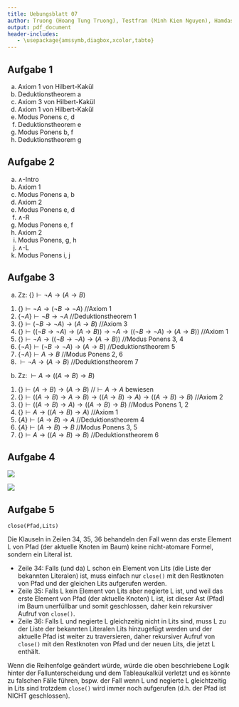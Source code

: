 ```yaml
---
title: Uebungsblatt 07
author: Truong (Hoang Tung Truong), Testfran (Minh Kien Nguyen), Hamdash
output: pdf_document
header-includes:
   - \usepackage{amssymb,diagbox,xcolor,tabto}
---
```


## Aufgabe 1
a. Axiom 1 von Hilbert-Kakül
b. Deduktionstheorem a
c. Axiom 3 von Hilbert-Kakül
d. Axiom 1 von Hilbert-Kakül
e. Modus Ponens c, d
f. Deduktionstheorem e
g. Modus Ponens b, f
h. Deduktionstheorem g

## Aufgabe 2
a. $\land$-Intro
b. Axiom 1
c. Modus Ponens a, b
d. Axiom 2
e. Modus Ponens e, d
f. $\land$-R
g. Modus Ponens e, f
h. Axiom 2
i. Modus Ponens, g, h
j. $\land$-L
k. Modus Ponens i, j

## Aufgabe 3
a. Zz: $\{\} \vdash \neg A \rightarrow (A \rightarrow B)$
1. $\{\} \vdash \neg A \rightarrow (\neg B \rightarrow \neg A)$ \tab //Axiom 1
2. $\{\neg A\} \vdash \neg B \rightarrow \neg A$  \tab //Deduktionstheorem 1
3. $\{\} \vdash (\neg B \rightarrow \neg A) \rightarrow (A \rightarrow B)$ \tab //Axiom 3
4. $\{\} \vdash ((\neg B \rightarrow \neg A) \rightarrow (A \rightarrow B)) \rightarrow \neg A \rightarrow ((\neg B \rightarrow \neg A) \rightarrow (A \rightarrow B))$ //Axiom 1
5. $\{\} \vdash \neg A \rightarrow ((\neg B \rightarrow \neg A) \rightarrow (A \rightarrow B))$ \tab //Modus Ponens 3, 4
6. $\{\neg A\} \vdash (\neg B \rightarrow \neg A) \rightarrow (A \rightarrow B)$ \tab //Deduktionstheorem 5
7. $\{\neg A\} \vdash A \rightarrow B$ \tab //Modus Ponens 2, 6
8. $\vdash \neg A \rightarrow (A \rightarrow B)$ \tab //Deduktionstheorem 7

b. Zz: $\vdash A \rightarrow ((A \rightarrow B) \rightarrow B)$

1. $\{\} \vdash (A \rightarrow B) \rightarrow (A \rightarrow B)$ \tab //$\vdash A \rightarrow A$ bewiesen
2. $\{\} \vdash ((A \rightarrow B) \rightarrow A \rightarrow B) \rightarrow ((A \rightarrow B) \rightarrow A) \rightarrow ((A \rightarrow B) \rightarrow B)$ //Axiom 2
3. $\{\} \vdash ((A \rightarrow B) \rightarrow A) \rightarrow ((A \rightarrow B) \rightarrow B)$ \tab //Modus Ponens 1, 2
4. $\{\} \vdash A \rightarrow ((A \rightarrow B) \rightarrow A)$ \tab //Axiom 1
5. $\{A\} \vdash (A \rightarrow B) \rightarrow A$ \tab //Deduktionstheorem 4
6. $\{A\} \vdash (A \rightarrow B) \rightarrow B$ \tab //Modus Ponens 3, 5
7. $\{\} \vdash A \rightarrow ((A \rightarrow B) \rightarrow B)$ \tab //Deduktionstheorem 6

## Aufgabe 4

![](4a.png)

![](4b.png)

\pagebreak

## Aufgabe 5

`close(Pfad,Lits)`

Die Klauseln in Zeilen 34, 35, 36 behandeln den Fall wenn das erste Element L von Pfad (der aktuelle Knoten im Baum) keine nicht-atomare Formel, sondern ein Literal ist.

- Zeile 34: Falls (und da) L schon ein Element von Lits (die Liste der bekannten Literalen) ist, muss einfach nur `close()` mit den Restknoten von Pfad und der gleichen Lits aufgerufen werden.
- Zeile 35: Falls L kein Element von Lits aber negierte L ist, und weil das erste Element von Pfad (der aktuelle Knoten) L ist, ist dieser Ast (Pfad) im Baum unerfüllbar und somit geschlossen, daher kein rekursiver Aufruf von `close()`.
- Zeile 36: Falls L und negierte L gleichzeitig nicht in Lits sind, muss L zu der Liste der bekannten Literalen Lits hinzugefügt werden und der aktuelle Pfad ist weiter zu traversieren, daher rekursiver Aufruf von `close()` mit den Restknoten von Pfad und der neuen Lits, die jetzt L enthält.

Wenn die Reihenfolge geändert würde, würde die oben beschriebene Logik hinter der Fallunterscheidung und dem Tableaukalkül verletzt und es könnte zu falschen Fälle führen, bspw. der Fall wenn L und negierte L gleichtzeitig in Lits sind trotzdem `close()` wird immer noch aufgerufen (d.h. der Pfad ist NICHT geschlossen).

